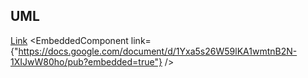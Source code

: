 
## UML

[Link](https://docs.google.com/document/d/1Yxa5s26W59lKA1wmtnB2N-1XIJwW80ho/edit?usp=sharing&ouid=105494760516855677949&rtpof=true&sd=true)
<EmbeddedComponent link={"https://docs.google.com/document/d/1Yxa5s26W59lKA1wmtnB2N-1XIJwW80ho/pub?embedded=true"} />

